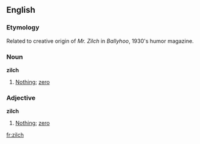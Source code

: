 ==English==
===Etymology===
Related to creative origin of ''Mr. Zilch'' in ''Ballyhoo'', 1930's humor magazine.

===Noun===
'''zilch'''

# [[Nothing]]; [[zero]]

===Adjective===
'''zilch'''

# [[Nothing]]; [[zero]]

[[fr:zilch]]